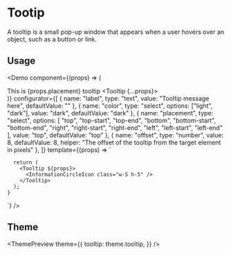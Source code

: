 

<Meta
  title="Tooltip"
  description="A tooltip is a small pop-up window that appears when a user hovers over an object, such as a button or link."
/>

# Tootip

A tooltip is a small pop-up window that appears when a user hovers over an object, such as a button or link.

## Usage

<Demo
  component={(props) => (
    <div class="flex gap-2">
      This is {props.placement} tooltip
      <Tooltip {...props}>
        <InformationCircleIcon class="w-5 h-5 inline-block" />
      </Tooltip>
    </div>
  )}
  configurator={[
    {
      name: "label",
      type: "text",
      value: "Tooltip message here",
      defaultValue: ""
    },
    {
      name: "color",
      type: "select",
      options: ["light", "dark"],
      value: "dark",
      defaultValue: "dark"
    },
    {
      name: "placement",
      type: "select",
      options: [
        "top",
        "top-start",
        "top-end",
        "bottom",
        "bottom-start",
        "bottom-end",
        "right",
        "right-start",
        "right-end",
        "left",
        "left-start",
        "left-end"
      ],
      value: "top",
      defaultValue: "top"
    },
    {
      name: "offset",
      type: "number",
      value: 8,
      defaultValue: 8,
      helper: "The offset of the tooltip from the target element in pixels"
    },
  ]}
  template={(props) => `

      return (
        <Tooltip ${props}>
          <InformationCircleIcon class="w-5 h-5" />
        </Tooltip>
      );
    }

`} />

## Theme

<ThemePreview
  theme={{
    tooltip: theme.tooltip,
  }}
/>

